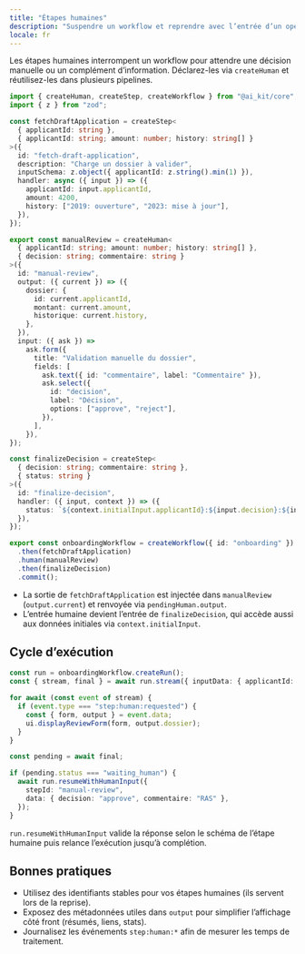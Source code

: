 ```yaml
---
title: "Étapes humaines"
description: "Suspendre un workflow et reprendre avec l’entrée d’un opérateur."
locale: fr
---
```


Les étapes humaines interrompent un workflow pour attendre une décision manuelle ou un complément d’information. Déclarez-les via `createHuman` et réutilisez-les dans plusieurs pipelines.

```ts
import { createHuman, createStep, createWorkflow } from "@ai_kit/core";
import { z } from "zod";

const fetchDraftApplication = createStep<
  { applicantId: string },
  { applicantId: string; amount: number; history: string[] }
>({
  id: "fetch-draft-application",
  description: "Charge un dossier à valider",
  inputSchema: z.object({ applicantId: z.string().min(1) }),
  handler: async ({ input }) => ({
    applicantId: input.applicantId,
    amount: 4200,
    history: ["2019: ouverture", "2023: mise à jour"],
  }),
});

export const manualReview = createHuman<
  { applicantId: string; amount: number; history: string[] },
  { decision: string; commentaire: string }
>({
  id: "manual-review",
  output: ({ current }) => ({
    dossier: {
      id: current.applicantId,
      montant: current.amount,
      historique: current.history,
    },
  }),
  input: ({ ask }) =>
    ask.form({
      title: "Validation manuelle du dossier",
      fields: [
        ask.text({ id: "commentaire", label: "Commentaire" }),
        ask.select({
          id: "decision",
          label: "Décision",
          options: ["approve", "reject"],
        }),
      ],
    }),
});

const finalizeDecision = createStep<
  { decision: string; commentaire: string },
  { status: string }
>({
  id: "finalize-decision",
  handler: ({ input, context }) => ({
    status: `${context.initialInput.applicantId}:${input.decision}:${input.commentaire}`,
  }),
});

export const onboardingWorkflow = createWorkflow({ id: "onboarding" })
  .then(fetchDraftApplication)
  .human(manualReview)
  .then(finalizeDecision)
  .commit();
```

- La sortie de `fetchDraftApplication` est injectée dans `manualReview` (`output.current`) et renvoyée via `pendingHuman.output`.
- L’entrée humaine devient l’entrée de `finalizeDecision`, qui accède aussi aux données initiales via `context.initialInput`.

## Cycle d’exécution

```ts
const run = onboardingWorkflow.createRun();
const { stream, final } = await run.stream({ inputData: { applicantId: "app-123" } });

for await (const event of stream) {
  if (event.type === "step:human:requested") {
    const { form, output } = event.data;
    ui.displayReviewForm(form, output.dossier);
  }
}

const pending = await final;

if (pending.status === "waiting_human") {
  await run.resumeWithHumanInput({
    stepId: "manual-review",
    data: { decision: "approve", commentaire: "RAS" },
  });
}
```

`run.resumeWithHumanInput` valide la réponse selon le schéma de l’étape humaine puis relance l’exécution jusqu’à complétion.

## Bonnes pratiques

- Utilisez des identifiants stables pour vos étapes humaines (ils servent lors de la reprise).
- Exposez des métadonnées utiles dans `output` pour simplifier l’affichage côté front (résumés, liens, stats).
- Journalisez les événements `step:human:*` afin de mesurer les temps de traitement.
